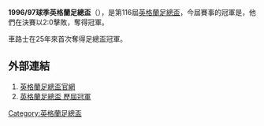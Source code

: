 '''1996/97球季英格蘭足總盃'''（{{lang-en|FA Cup}}），是第116屆[[英格蘭足總盃|英格蘭足總盃]]，今屆賽事的冠軍是{{fc|車路士}}，他們在決賽以2:0擊敗{{fc|米杜士堡}}，奪得冠軍。

車路士在25年來首次奪得足總盃冠軍。

==外部連結==
#[http://www.thefa.com/thefacup 英格蘭足總盃官網]{{Webarchive|url=https://wayback.archive-it.org/all/20120424194609/http://www.thefa.com/TheFACup |date=2012-04-24 }}
#[http://www.worldfootball.net/winner/eng-fa-cup/ 英格蘭足總盃 歷屆冠軍]{{Wayback|url=http://www.worldfootball.net/winner/eng-fa-cup/ |date=20190102002248 }}

{{英格兰足总杯}}

[[Category:英格蘭足總盃|Category:英格蘭足總盃]]


{{soccer-stub}}
